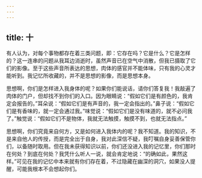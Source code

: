 ```yaml
---
---
---
```

title: 十
---

有人认为，对每个事物都存在着三类问题，即：它存在吗？它是什么？它是怎样的？这一连串的问题从我耳边消逝时，虽然声音已在空气中消散，但我已摄取了它们的影像。至于这些声音所表达的思想，肉体的感官并不能体味，只有我的心灵才能听到。我记忆所收藏的，并不是思想的影像，而是思想本身。

思想啊，你们是怎样进入我身体的呢？如果你们能说话，请你们答复我！我敲遍了肉体的门户，但却找不到你们的入口。因为眼睛说：“假如它们是有颜色的，我肯定会报告的。”耳朵说：“假如它们是有声音的，我一定会指出的。”鼻子说：“假如它们是有香味的，就一定会通过我。”味觉说：“假如它们是没有味道的，就不必问我了。”触觉说：“假如它们不是物体，我就无法触摸，触摸不到，也就无法指点。”

思想啊，你们究竟来自何方，又是如何进入我体内的呢？我不知道。我的知识，不是来自他人的传授，而是完全出于自身，我对此深信不疑，我叮嘱自身妥善保管你们，以备随时取用。但在我未获得知识以前，你们还没进入我的记忆里，你们那时在何处？到底在何处？我凭什么听人一说，就会肯定地说：“的确如此，果然这样。”可见在我的记忆中本来就有你们存在着，不过隐藏在幽深的洞穴，如果没人提醒，可能我根本不会想起你们。